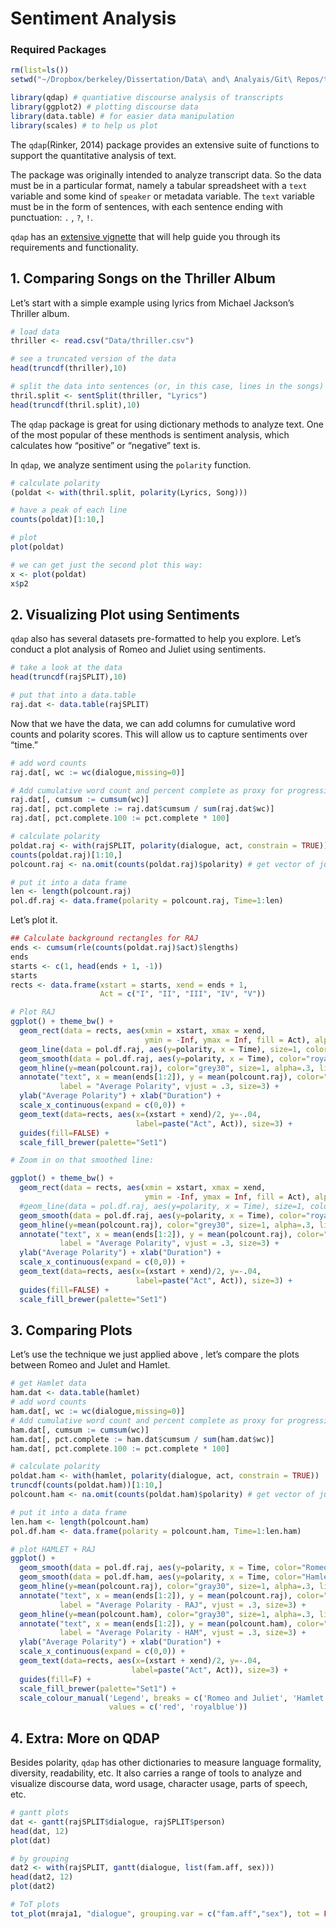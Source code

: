 Sentiment Analysis
========================================================

### Required Packages

```r
rm(list=ls())
setwd("~/Dropbox/berkeley/Dissertation/Data\ and\ Analyais/Git\ Repos/text-analysis-dhbsi")

library(qdap) # quantiative discourse analysis of transcripts
library(ggplot2) # plotting discourse data
library(data.table) # for easier data manipulation
library(scales) # to help us plot
```

The `qdap`(Rinker, 2014) package provides an extensive suite of functions to support the quantitative analysis of text. 

The package was originally intended to analyze transcript data. So the data must be in a particular format, namely a tabular spreadsheet with a `text` variable and some kind of `speaker` or metadata variable. The `text` variable must be in the form of sentences, with each sentence ending with punctuation: `.` , `?`, `!`.

`qdap` has an [extensive vignette](https://dl.dropboxusercontent.com/u/61803503/packages/qdap_vignette.html) that will help guide you through its requirements and functionality.

## 1. Comparing Songs on the Thriller Album

Let's start with a simple example using lyrics from Michael Jackson's Thriller album.

```r
# load data
thriller <- read.csv("Data/thriller.csv")

# see a truncated version of the data
head(truncdf(thriller),10)

# split the data into sentences (or, in this case, lines in the songs)
thril.split <- sentSplit(thriller, "Lyrics")
head(truncdf(thril.split),10)
```

The `qdap` package is great for using dictionary methods to analyze text. One of the most popular of these menthods is sentiment analysis, which calculates how "positive" or "negative" text is.

In `qdap`, we analyze sentiment using the `polarity` function.

```r
# calculate polarity
(poldat <- with(thril.split, polarity(Lyrics, Song)))

# have a peak of each line
counts(poldat)[1:10,]

# plot
plot(poldat)

# we can get just the second plot this way:
x <- plot(poldat)
x$p2
```

## 2. Visualizing Plot using Sentiments

`qdap` also has several datasets pre-formatted to help you explore. Let's conduct a plot analysis of Romeo and Juliet using sentiments.

```r
# take a look at the data
head(truncdf(rajSPLIT),10)

# put that into a data.table
raj.dat <- data.table(rajSPLIT)
```

Now that we have the data, we can add columns for cumulative word counts and polarity scores. This will allow us to capture sentiments over "time." 

```r
# add word counts
raj.dat[, wc := wc(dialogue,missing=0)]

# Add cumulative word count and percent complete as proxy for progression
raj.dat[, cumsum := cumsum(wc)]
raj.dat[, pct.complete := raj.dat$cumsum / sum(raj.dat$wc)]
raj.dat[, pct.complete.100 := pct.complete * 100]

# calculate polarity
poldat.raj <- with(rajSPLIT, polarity(dialogue, act, constrain = TRUE))
counts(poldat.raj)[1:10,]
polcount.raj <- na.omit(counts(poldat.raj)$polarity) # get vector of just the polarity scores

# put it into a data frame
len <- length(polcount.raj)
pol.df.raj <- data.frame(polarity = polcount.raj, Time=1:len)
```

Let's plot it.

```r
## Calculate background rectangles for RAJ
ends <- cumsum(rle(counts(poldat.raj)$act)$lengths)
ends
starts <- c(1, head(ends + 1, -1))
starts
rects <- data.frame(xstart = starts, xend = ends + 1,
                    Act = c("I", "II", "III", "IV", "V"))

# Plot RAJ
ggplot() + theme_bw() +
  geom_rect(data = rects, aes(xmin = xstart, xmax = xend,
                              ymin = -Inf, ymax = Inf, fill = Act), alpha = 0.17) +
  geom_line(data = pol.df.raj, aes(y=polarity, x = Time), size=1, color = "grey60") +
  geom_smooth(data = pol.df.raj, aes(y=polarity, x = Time), color="royalblue", fill="lightgray", size=1.4) +
  geom_hline(y=mean(polcount.raj), color="grey30", size=1, alpha=.3, linetype=2) +
  annotate("text", x = mean(ends[1:2]), y = mean(polcount.raj), color="grey30",
           label = "Average Polarity", vjust = .3, size=3) +
  ylab("Average Polarity") + xlab("Duration") +
  scale_x_continuous(expand = c(0,0)) +
  geom_text(data=rects, aes(x=(xstart + xend)/2, y=-.04,
                            label=paste("Act", Act)), size=3) +
  guides(fill=FALSE) +
  scale_fill_brewer(palette="Set1")

# Zoom in on that smoothed line:

ggplot() + theme_bw() +
  geom_rect(data = rects, aes(xmin = xstart, xmax = xend,
                              ymin = -Inf, ymax = Inf, fill = Act), alpha = 0.17) +
  #geom_line(data = pol.df.raj, aes(y=polarity, x = Time), size=1, color = "grey60") +
  geom_smooth(data = pol.df.raj, aes(y=polarity, x = Time), color="royalblue", fill="lightgray", size=1.4) +
  geom_hline(y=mean(polcount.raj), color="grey30", size=1, alpha=.3, linetype=2) +
  annotate("text", x = mean(ends[1:2]), y = mean(polcount.raj), color="grey30",
           label = "Average Polarity", vjust = .3, size=3) +
  ylab("Average Polarity") + xlab("Duration") +
  scale_x_continuous(expand = c(0,0)) +
  geom_text(data=rects, aes(x=(xstart + xend)/2, y=-.04,
                            label=paste("Act", Act)), size=3) +
  guides(fill=FALSE) +
  scale_fill_brewer(palette="Set1")


```

## 3. Comparing Plots

Let's use the technique we just applied above , let's compare the plots between Romeo and Julet and Hamlet.
```r

# get Hamlet data
ham.dat <- data.table(hamlet)
# add word counts
ham.dat[, wc := wc(dialogue,missing=0)]
# Add cumulative word count and percent complete as proxy for progression
ham.dat[, cumsum := cumsum(wc)]
ham.dat[, pct.complete := ham.dat$cumsum / sum(ham.dat$wc)]
ham.dat[, pct.complete.100 := pct.complete * 100]

# calculate polarity
poldat.ham <- with(hamlet, polarity(dialogue, act, constrain = TRUE))
truncdf(counts(poldat.ham))[1:10,]
polcount.ham <- na.omit(counts(poldat.ham)$polarity) # get vector of just the polarity scores

# put it into a data frame
len.ham <- length(polcount.ham)
pol.df.ham <- data.frame(polarity = polcount.ham, Time=1:len.ham)

# plot HAMLET + RAJ
ggplot() +
  geom_smooth(data = pol.df.raj, aes(y=polarity, x = Time, color="Romeo and Juliet", fill="Romeo and Juliet"), size=1.4) +
  geom_smooth(data = pol.df.ham, aes(y=polarity, x = Time, color="Hamlet", fill="Hamlet"), size=1.4) +
  geom_hline(y=mean(polcount.raj), color="gray30", size=1, alpha=.3, linetype=2) +
  annotate("text", x = mean(ends[1:2]), y = mean(polcount.raj), color="grey30",
           label = "Average Polarity - RAJ", vjust = .3, size=3) +
  geom_hline(y=mean(polcount.ham), color="gray30", size=1, alpha=.3, linetype=2) +
  annotate("text", x = mean(ends[1:2]), y = mean(polcount.ham), color="grey30",
           label = "Average Polarity - HAM", vjust = .3, size=3) +
  ylab("Average Polarity") + xlab("Duration") +
  scale_x_continuous(expand = c(0,0)) +
  geom_text(data=rects, aes(x=(xstart + xend)/2, y=-.04,
                           label=paste("Act", Act)), size=3) +
  guides(fill=F) +
  scale_fill_brewer(palette="Set1") +
  scale_colour_manual('Legend', breaks = c('Romeo and Juliet', 'Hamlet'),
                      values = c('red', 'royalblue'))
```

## 4. Extra: More on QDAP

Besides polarity, `qdap` has other dictionaries to measure language formality, diversity, readability, etc. It also carries a range of tools to analyze and visualize discourse data, word usage, character usage, parts of speech, etc. 

```r
# gantt plots
dat <- gantt(rajSPLIT$dialogue, rajSPLIT$person)
head(dat, 12)
plot(dat)

# by grouping
dat2 <- with(rajSPLIT, gantt(dialogue, list(fam.aff, sex)))
head(dat2, 12)
plot(dat2)

# ToT plots
tot_plot(mraja1, "dialogue", grouping.var = c("fam.aff","sex"), tot = FALSE)
```